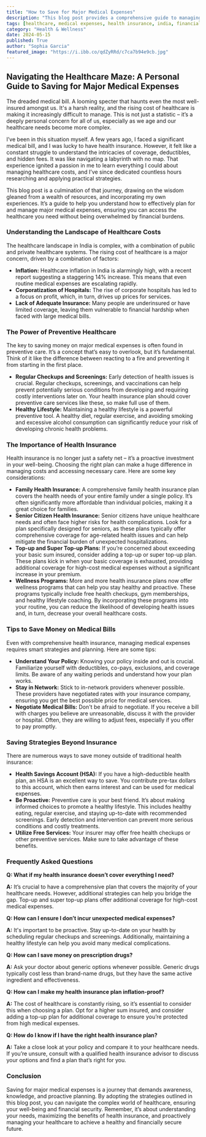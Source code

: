 ```yaml
---
title: "How to Save for Major Medical Expenses"
description: "This blog post provides a comprehensive guide to managing healthcare costs in India, including understanding health insurance plans, preventive care strategies, and tips for saving on medical bills. It covers everything from choosing the right insurance to negotiating with providers."
tags: [healthcare, medical expenses, health insurance, india, financial planning, preventive care, medical bills, cost management, health savings account, wellness programs]
category: "Health & Wellness"
date: 2024-05-15
published: True
author: "Sophia Garcia"
featured_image: "https://i.ibb.co/qdZyRRd/c7ca7b94e9cb.jpg"
---
```


## Navigating the Healthcare Maze: A Personal Guide to Saving for Major Medical Expenses

The dreaded medical bill. A looming specter that haunts even the most well-insured amongst us. It's a harsh reality, and the rising cost of healthcare is making it increasingly difficult to manage. This is not just a statistic – it’s a deeply personal concern for all of us, especially as we age and our healthcare needs become more complex.

I’ve been in this situation myself. A few years ago, I faced a significant medical bill, and I was lucky to have health insurance.  However, it felt like a constant struggle to understand the intricacies of coverage, deductibles, and hidden fees. It was like navigating a labyrinth with no map.  That experience ignited a passion in me to learn everything I could about managing healthcare costs, and I’ve since dedicated countless hours researching and applying practical strategies. 

This blog post is a culmination of that journey, drawing on the wisdom gleaned from a wealth of resources, and incorporating my own experiences. It’s a guide to help you understand how to effectively plan for and manage major medical expenses, ensuring you can access the healthcare you need without being overwhelmed by financial burdens. 

### Understanding the Landscape of Healthcare Costs

The healthcare landscape in India is complex, with a combination of public and private healthcare systems.  The rising cost of healthcare is a major concern, driven by a combination of factors:

* **Inflation:**  Healthcare inflation in India is alarmingly high, with a recent report suggesting a staggering 14% increase. This means that even routine medical expenses are escalating rapidly.
* **Corporatization of Hospitals:**  The rise of corporate hospitals has led to a focus on profit, which, in turn, drives up prices for services. 
* **Lack of Adequate Insurance:**  Many people are underinsured or have limited coverage, leaving them vulnerable to financial hardship when faced with large medical bills.

### The Power of Preventive Healthcare

The key to saving money on major medical expenses is often found in preventive care. It’s a concept that’s easy to overlook, but it’s fundamental. Think of it like the difference between reacting to a fire and preventing it from starting in the first place.

* **Regular Checkups and Screenings:**  Early detection of health issues is crucial. Regular checkups, screenings, and vaccinations can help prevent potentially serious conditions from developing and requiring costly interventions later on. Your health insurance plan should cover preventive care services like these, so make full use of them. 
* **Healthy Lifestyle:**  Maintaining a healthy lifestyle is a powerful preventive tool.  A healthy diet, regular exercise, and avoiding smoking and excessive alcohol consumption can significantly reduce your risk of developing chronic health problems. 

### The Importance of  Health Insurance

Health insurance is no longer just a safety net – it’s a proactive investment in your well-being. Choosing the right plan can make a huge difference in managing costs and accessing necessary care. Here are some key considerations:

* **Family Health Insurance:**  A comprehensive family health insurance plan covers the health needs of your entire family under a single policy.  It’s often significantly more affordable than individual policies, making it a great choice for families.
* **Senior Citizen Health Insurance:**  Senior citizens have unique healthcare needs and often face higher risks for health complications.  Look for a plan specifically designed for seniors, as these plans typically offer comprehensive coverage for age-related health issues and can help mitigate the financial burden of unexpected hospitalizations.
* **Top-up and Super Top-up Plans:**  If you’re concerned about exceeding your basic sum insured, consider adding a top-up or super top-up plan. These plans kick in when your basic coverage is exhausted, providing additional coverage for high-cost medical expenses without a significant increase in your premium.
* **Wellness Programs:**  More and more health insurance plans now offer wellness programs that can help you stay healthy and proactive.  These programs typically include free health checkups, gym memberships, and healthy lifestyle coaching.  By incorporating these programs into your routine, you can reduce the likelihood of developing health issues and, in turn, decrease your overall healthcare costs. 

### Tips to Save Money on Medical Bills

Even with comprehensive health insurance, managing medical expenses requires smart strategies and planning. Here are some tips:

* **Understand Your Policy:**  Knowing your policy inside and out is crucial. Familiarize yourself with deductibles, co-pays, exclusions, and coverage limits.  Be aware of any waiting periods and understand how your plan works.
* **Stay in Network:**  Stick to in-network providers whenever possible. These providers have negotiated rates with your insurance company, ensuring you get the best possible price for medical services.  
* **Negotiate Medical Bills:**  Don't be afraid to negotiate. If you receive a bill with charges you believe are unreasonable, discuss it with the provider or hospital. Often, they are willing to adjust fees, especially if you offer to pay promptly. 

### Saving Strategies Beyond Insurance

There are numerous ways to save money outside of traditional health insurance:

* **Health Savings Account (HSA):** If you have a high-deductible health plan, an HSA is an excellent way to save. You contribute pre-tax dollars to this account, which then earns interest and can be used for medical expenses. 
* **Be Proactive:** Preventive care is your best friend. It’s about making informed choices to promote a healthy lifestyle.  This includes healthy eating, regular exercise, and staying up-to-date with recommended screenings.  Early detection and intervention can prevent more serious conditions and costly treatments.
* **Utilize Free Services:**  Your insurer may offer free health checkups or other preventive services.  Make sure to take advantage of these benefits.

### Frequently Asked Questions

**Q: What if my health insurance doesn’t cover everything I need?**

**A:**  It’s crucial to have a comprehensive plan that covers the majority of your healthcare needs.  However, additional strategies can help you bridge the gap.  Top-up and super top-up plans offer additional coverage for high-cost medical expenses. 

**Q: How can I ensure I don’t incur unexpected medical expenses?**

**A:** It's important to be proactive.  Stay up-to-date on your health by scheduling regular checkups and screenings. Additionally, maintaining a healthy lifestyle can help you avoid many medical complications.

**Q: How can I save money on prescription drugs?**

**A:**  Ask your doctor about generic options whenever possible.  Generic drugs typically cost less than brand-name drugs, but they have the same active ingredient and effectiveness.

**Q: How can I make my health insurance plan inflation-proof?**

**A:** The cost of healthcare is constantly rising, so it’s essential to consider this when choosing a plan.  Opt for a higher sum insured, and consider adding a top-up plan for additional coverage to ensure you’re protected from high medical expenses.

**Q: How do I know if I have the right health insurance plan?**

**A:**  Take a close look at your policy and compare it to your healthcare needs. If you’re unsure, consult with a qualified health insurance advisor to discuss your options and find a plan that’s right for you.

### Conclusion

Saving for major medical expenses is a journey that demands awareness, knowledge, and proactive planning.  By adopting the strategies outlined in this blog post, you can navigate the complex world of healthcare, ensuring your well-being and financial security.  Remember, it’s about understanding your needs, maximizing the benefits of health insurance, and proactively managing your healthcare to achieve a healthy and financially secure future.

